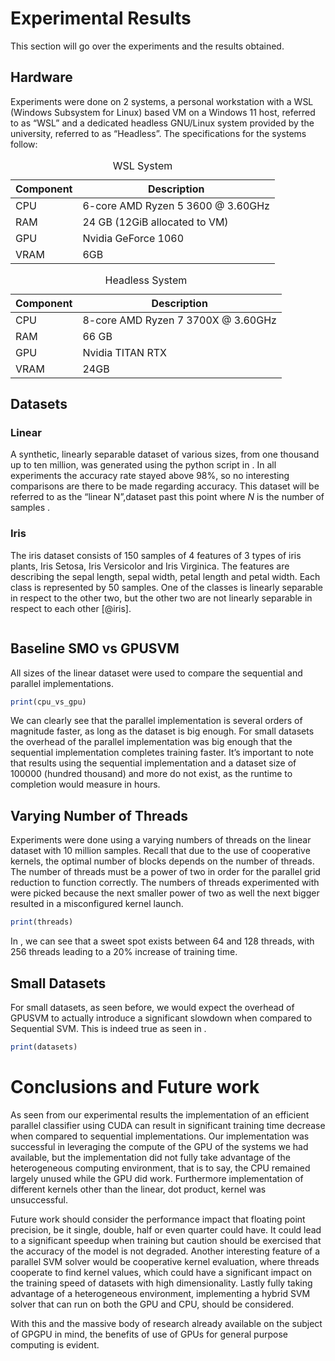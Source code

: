 # Experimental Results

This section will go over the experiments and the results obtained.

## Hardware

Experiments were done on 2 systems, a personal workstation with a WSL (Windows Subsystem for Linux) based VM on a Windows 11 host, referred to as "WSL" and a dedicated headless GNU/Linux system provided by the university, referred to as "Headless". The specifications for the systems follow:


| Component | Description |
|-----------|-------------|
| CPU | 6-core AMD Ryzen 5 3600 @ 3.60GHz |
| RAM | 24 GB (12GiB allocated to VM) |
| GPU | Nvidia GeForce 1060 |
| VRAM | 6GB |

Table: WSL System

| Component | Description |
|-----------|-------------|
| CPU | 8-core AMD Ryzen 7 3700X @ 3.60GHz |
| RAM | 66 GB |
| GPU | Nvidia TITAN RTX |
| VRAM | 24GB |

Table: Headless System

## Datasets

### Linear

A synthetic, linearly separable dataset of various sizes, from one thousand up to ten million, was generated using the python script in \autoref{lst-blob}. In all experiments the accuracy rate stayed above 98%, so no interesting comparisons are there to be made regarding accuracy. This dataset will be referred to as the "linear N",dataset past this point where $N$ is the number of samples .

### Iris

The iris dataset consists of 150 samples of 4 features of 3 types of iris plants, Iris Setosa, Iris Versicolor and Iris Virginica. The features are describing the sepal length, sepal width, petal length and petal width. Each class is represented by 50 samples. One of the classes is linearly separable in respect to the other two, but the other two are not linearly separable in respect to each other [@iris].


```r
```

## Baseline SMO vs GPUSVM

All sizes of the linear dataset were used to compare the sequential and parallel implementations.

```r
print(cpu_vs_gpu)
```

We can clearly see that the parallel implementation is several orders of magnitude faster, as long as the dataset is big enough. For small datasets the overhead of the parallel implementation was big enough that the sequential implementation completes training faster. It's important to note that results using the sequential implementation and a dataset size of 100000 (hundred thousand) and more do not exist, as the runtime to completion would measure in hours.


## Varying Number of Threads

Experiments were done using a varying numbers of threads on the linear dataset with 10 million samples. Recall that due to the use of cooperative kernels, the optimal number of blocks depends on the number of threads. The number of threads must be a power of two in order for the parallel grid reduction to function correctly. The numbers of threads experimented with were picked because the next smaller power of two as well the next bigger resulted in a misconfigured kernel launch.

```r
print(threads)
```

In \autoref{fig-threads-1}, we can see that a sweet spot exists between 64 and 128 threads, with 256 threads leading to a 20% increase of training time.

## Small Datasets

For small datasets, as seen before, we would expect the overhead of GPUSVM to actually introduce a significant slowdown when compared to Sequential SVM. This is indeed true as seen in \autoref{fig-datasets}.

```r
print(datasets)
```


# Conclusions and Future work

As seen from our experimental results the implementation of an efficient parallel classifier using CUDA can result in significant training time decrease when compared to sequential implementations. Our implementation was successful in leveraging the compute of the GPU of the systems we had available, but the implementation did not fully take advantage of the heterogeneous computing environment, that is to say, the CPU remained largely unused while the GPU did work. Furthermore implementation of different kernels other than the linear, dot product, kernel was unsuccessful.

Future work should consider the performance impact that floating point precision, be it single, double, half or even quarter could have. It could lead to a significant speedup when training but caution should be exercised that the accuracy of the model is not degraded. Another interesting feature of a parallel SVM solver would be cooperative kernel evaluation, where threads cooperate to find kernel values, which could have a significant impact on the training speed of datasets with high dimensionality. Lastly fully taking advantage of a heterogeneous environment, implementing a hybrid SVM solver that can run on both the GPU and CPU, should be considered.

With this and the massive body of research already available on the subject of GPGPU in mind, the benefits of use of GPUs for general purpose computing is evident.
